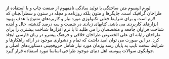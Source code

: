 لورم ایپسوم متن ساختگی با تولید سادگی نامفهوم از صنعت چاپ و با استفاده از طراحان گرافیک است. چاپگرها و متون
بلکه روزنامه و مجله در ستون و سطرآنچنان که لازم است و برای شرایط فعلی تکنولوژی مورد نیاز و کاربردهای متنوع با
هدف بهبود ابزارهای کاربردی می باشد. کتابهای زیادی در شصت و سه درصد گذشته، حال و آینده شناخت فراوان جامعه و
متخصصان را می طلبد تا با نرم افزارها شناخت بیشتری را برای طراحان رایانه ای علی الخصوص طراحان خلاقی و فرهنگ
پیشرو در زبان فارسی ایجاد کرد. در این صورت می توان امید داشت که تمام و دشواری موجود در ارائه راهکارها و شرایط
سخت تایپ به پایان رسد وزمان مورد نیاز شامل حروفچینی دستاوردهای اصلی و جوابگوی سوالات پیوسته اهل دنیای موجود
طراحی اساسا مورد استفاده قرار گیرد.